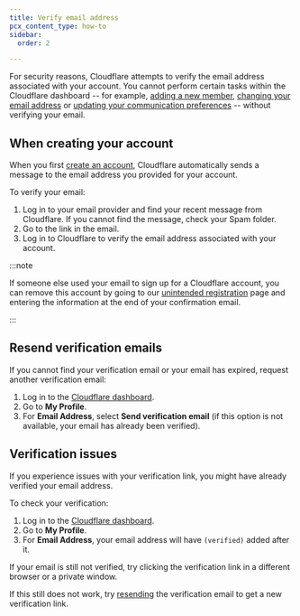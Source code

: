 ```yaml
---
title: Verify email address
pcx_content_type: how-to
sidebar:
  order: 2

---
```


For security reasons, Cloudflare attempts to verify the email address associated with your account. You cannot perform certain tasks within the Cloudflare dashboard -- for example, [adding a new member](/fundamentals/manage-members/manage/#add-account-members), [changing your email address](/fundamentals/user-profiles/change-password-or-email/#change-email-address) or [updating your communication preferences](/fundamentals/user-profiles/customize-account/#notifications) -- without verifying your email.

## When creating your account

When you first [create an account](/fundamentals/account/create-account/), Cloudflare automatically sends a message to the email address you provided for your account.

To verify your email:

1. Log in to your email provider and find your recent message from Cloudflare. If you cannot find the message, check your Spam folder.
2. Go to the link in the email.
3. Log in to Cloudflare to verify the email address associated with your account.

:::note

If someone else used your email to sign up for a Cloudflare account, you can remove this account by going to our [unintended registration](https://dash.cloudflare.com/unintended-registration) page and entering the information at the end of your confirmation email.

:::

## Resend verification emails

If you cannot find your verification email or your email has expired, request another verification email:

1. Log in to the [Cloudflare dashboard](https://dash.cloudflare.com).
2. Go to **My Profile**.
3. For **Email Address**, select **Send verification email** (if this option is not available, your email has already been verified).

## Verification issues

If you experience issues with your verification link, you might have already verified your email address.

To check your verification:

1. Log in to the [Cloudflare dashboard](https://dash.cloudflare.com).
2. Go to **My Profile**.
3. For **Email Address**, your email address will have `(verified)` added after it.

If your email is still not verified, try clicking the verification link in a different browser or a private window.

If this still does not work, try [resending](#resend-verification-emails) the verification email to get a new verification link.